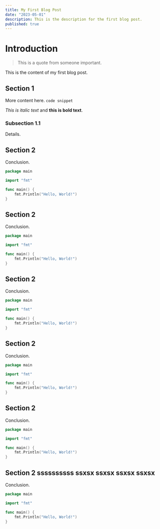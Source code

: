```yaml
---
title: My First Blog Post
date: "2023-05-01"
description: This is the description for the first blog post.
published: true
---
```


# Introduction

> This is a quote from someone important.

This is the content of my first blog post.

## Section 1

More content here. `code snippet`

*This is italic text* and **this is bold text**.


### Subsection 1.1

Details.

## Section 2

Conclusion.

```go
package main

import "fmt"

func main() {
    fmt.Println("Hello, World!")
}
```

## Section 2

Conclusion.

```go
package main

import "fmt"

func main() {
    fmt.Println("Hello, World!")
}
```

## Section 2

Conclusion.

```go
package main

import "fmt"

func main() {
    fmt.Println("Hello, World!")
}
```

## Section 2

Conclusion.

```go
package main

import "fmt"

func main() {
    fmt.Println("Hello, World!")
}
```

## Section 2

Conclusion.

```go
package main

import "fmt"

func main() {
    fmt.Println("Hello, World!")
}
```

## Section 2 ssssssssss ssxsx ssxsx ssxsx ssxsx

Conclusion.

```go
package main

import "fmt"

func main() {
    fmt.Println("Hello, World!")
}
```